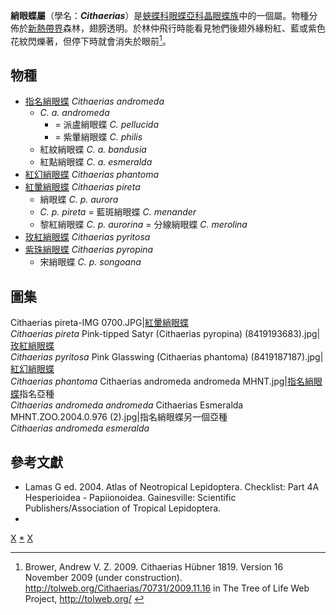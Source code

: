 {{NoteTA|G1=Butterfly}}
{{Automatic Taxobox
| taxon = Cithaerias
| authority = Hübner, [1819]
| image = Clearwing-Butterfly-osa.jpg
| image_caption = [[紅暈綃眼蝶|紅暈綃眼蝶]]<br />''Cithaerias pireta''
| type_species = [[指名綃眼蝶|指名綃眼蝶]]<br />''Papilio andromeda''
| type_species_authority = Fabricius, 1775
| subdivision_ranks = 物種
| subdivision = 共5種，詳見正文。
| synonyms = 
* ''Callitaera'' <small>Butler, 1868</small>
}}

'''綃眼蝶屬'''（學名：'''''Cithaerias'''''）是[[蛺蝶科|蛺蝶科]][[眼蝶亞科|眼蝶亞科]][[晶眼蝶族|晶眼蝶族]]中的一個屬。物種分佈於[[新熱帶界|新熱帶界]]森林，翅膀透明。於林仲飛行時能看見牠們後翅外緣粉紅、藍或紫色花紋閃爍著，但停下時就會消失於眼前<ref>Brower, Andrew V. Z. 2009. Cithaerias Hübner 1819. Version 16 November 2009 (under construction). http://tolweb.org/Cithaerias/70731/2009.11.16 {{Wayback|url=http://tolweb.org/Cithaerias/70731/2009.11.16 |date=20191201002726 }} in The Tree of Life Web Project, http://tolweb.org/ {{Wayback|url=http://tolweb.org/ |date=20110515100516 }}</ref>。

== 物種 ==
* [[指名綃眼蝶|指名綃眼蝶]] ''Cithaerias andromeda''
** ''C. a. andromeda''
*** = 派盧綃眼蝶 ''C. pellucida''
*** = 紫暈綃眼蝶 ''C. philis''
** 紅紋綃眼蝶 ''C. a. bandusia''
** 紅點綃眼蝶 ''C. a. esmeralda''
* [[紅幻綃眼蝶|紅幻綃眼蝶]] ''Cithaerias phantoma''
* [[紅暈綃眼蝶|紅暈綃眼蝶]] ''Cithaerias pireta''
** 綃眼蝶 ''C. p. aurora''
** ''C. p. pireta'' = 藍斑綃眼蝶 ''C. menander''
** 黎紅綃眼蝶 ''C. p. aurorina'' = 分線綃眼蝶 ''C. merolina''
* [[玫紅綃眼蝶|玫紅綃眼蝶]] ''Cithaerias pyritosa''
* [[紫珠綃眼蝶|紫珠綃眼蝶]] ''Cithaerias pyropina''
** 宋綃眼蝶 ''C. p. songoana''

== 圖集 ==
<gallery mode="packed-hover">
Cithaerias pireta-IMG 0700.JPG|[[紅暈綃眼蝶|紅暈綃眼蝶]]<br />''Cithaerias pireta''
Pink-tipped Satyr (Cithaerias pyropina) (8419193683).jpg|[[玫紅綃眼蝶|玫紅綃眼蝶]]<br />''Cithaerias pyritosa''
Pink Glasswing (Cithaerias phantoma) (8419187187).jpg|[[紅幻綃眼蝶|紅幻綃眼蝶]]<br />''Cithaerias phantoma''
Cithaerias andromeda andromeda MHNT.jpg|[[指名綃眼蝶|指名綃眼蝶]]指名亞種<br />''Cithaerias andromeda andromeda''
Cithaerias Esmeralda MHNT.ZOO.2004.0.976 (2).jpg|指名綃眼蝶另一個亞種<br />''Cithaerias andromeda esmeralda''
</gallery>

== 參考文獻 ==
{{reflist}}
* Lamas G ed. 2004. Atlas of Neotropical Lepidoptera. Checklist: Part 4A Hesperioidea - Papiionoidea. Gainesville: Scientific Publishers/Association of Tropical Lepidoptera.
* {{Cite book | author = 寿建新 周尧 李宇飞 | title = 世界蝴蝶分類名錄 | location = 中國 | publisher = 陝西科學技術出版社 | date = 2006-04-01 | ISBN = 9787536936768 | language= zh-hans }}

{{Commons category| Cithaerias}}

{{眼蝶亞科}}
{{taxonbar}}
[[Category:_1819年描述的分类群|X]]
[[Category:綃眼蝶屬|*]]
[[Category:晶眼蝶族|X]]